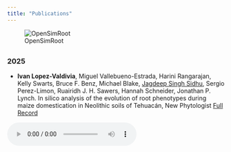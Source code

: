 ```yaml
---
title: "Publications"
---
```

<head>
<!-- Google tag (gtag.js) -->
<script async src="https://www.googletagmanager.com/gtag/js?id=G-ERV5WXQZ44"></script>
<script>
  window.dataLayer = window.dataLayer || [];
  function gtag(){dataLayer.push(arguments);}
  gtag('js', new Date());

  gtag('config', 'G-ERV5WXQZ44');
</script>
</head> 

![OpenSimRoot](website_animation_pics_v4.gif)

##

### 2025

* **Ivan Lopez-Valdivia**, Miguel Vallebueno-Estrada, Harini Rangarajan, Kelly Swarts, Bruce F. Benz, Michael Blake, [Jagdeep Singh Sidhu](https://jagdeepideas.com/), Sergio Perez-Limon, Ruairidh J. H. Sawers, Hannah Schneider, Jonathan P. Lynch. In silico analysis of the evolution of root phenotypes during maize domestication in Neolithic soils of Tehuacán, New Phytologist [Full Record](https://nph.onlinelibrary.wiley.com/doi/10.1111/nph.70245)

<audio controls>
  <source src="Episode5_English.wav" type="audio/wav">
  Your browser does not support the audio element.
</audio>

##

* Dylan H. Jones, Kaisa Kajala, Dorota Kawa, **Ivan Lopez-Valdivia**, Tino Kreszies & Hannah M. Schneider (2025) The root cortex of the Poaceae: a diverse, dynamic, and dispensable tissue. Plant and Soil. [Full Record](https://link.springer.com/article/10.1007/s11104-025-07498-0)

<audio controls>
  <source src="Episode6_English.wav" type="audio/wav">
  Your browser does not support the audio element.
</audio>

##

### 2024

* **Ivan Lopez-Valdivia**, Harini Rangarajan, Miguel Vallebueno-Estrada, Jonathan P. Lynch Exploring yield stability and the fitness landscape of maize landrace root phenotypes in silico. biorxiv  [Full Record](https://www.biorxiv.org/content/10.1101/2024.09.07.609951v1)

<audio controls>
  <source src="Episode7_English.wav" type="audio/wav">
  Your browser does not support the audio element.
</audio>

##

* [Jagdeep Singh Sidhu](https://jagdeepideas.com/), **Ivan Lopez-Valdivia**,  Christopher F Strock, Hannah M Schneider, Jonathan Lynch. 2024. Cortical parenchyma wall width regulates root metabolic cost and maize performance under suboptimal water availability. Journal of Experimental Botany [Full Record](https://academic.oup.com/jxb/article/75/18/5750/7658190)

<audio controls>
  <source src="Episode4_English.wav" type="audio/wav">
  Your browser does not support the audio element.
</audio>

##

### 2023

* **Ivan Lopez-Valdivia**; Xiyu Yang; Jonathan P. Lynch. 2023. Large root cortical cells and reduced cortical cell files improve growth under suboptimal nitrogen in silico. Plant Physiology,  [Full Record](https://academic.oup.com/plphys/advance-article/doi/10.1093/plphys/kiad214/7114972?login=true)

<audio controls>
  <source src="Episode2_English.wav" type="audio/wav">
  Your browser does not support the audio element.
</audio>

##

* Miguel Vallebueno-Estrada; Guillermo G. Hernández-Robles; Eduardo González-Orozco; **Ivan Lopez-Valdivia**; Teresa Rosales Tham; Víctor Vásquez Sánchez; Kelly Swarts; Tom D. Dillehay; Jean-Philippe Vielle-Calzada; Rafael Montiel. 2023. Domestication and lowland adaptation of coastal preceramic maize from Paredones, Peru. eLife, [Full Record](https://elifesciences.org/articles/83149)

<audio controls>
  <source src="Episode3_English.wav" type="audio/wav">
  Your browser does not support the audio element.
</audio>

##

### 2022

* **Lopez-Valdivia Ivan**, Alden Perkins, Hannah Schneider, Miguel Vallebueno-Estrada, James Burridge, Eduardo González-Orozco, Aurora Montufar, Rafael Montiel, Jonathan Lynch, Jean-Philippe Vielle-Calzada. 2022. Gradual domestication of root traits in the earliest maize from Tehuacan. PNAS Vol. 119 No. 17 e2110245119 [Full Record](https://www.pnas.org/doi/epdf/10.1073/pnas.2110245119)

<audio controls>
  <source src="Episode1_English.wav" type="audio/wav">
  Your browser does not support the audio element.
</audio>

##

### 2019

* **Lopez-Valdivia Ivan** (2019) Caracterización de raíces milenarias de maíz provenientes de Tehuacán: comparación con poblaciones actuales del género Zea. CINVESTAV. Mexico. Tesis de Maestria. [Full Record](LopezValdivia_master.pdf)

